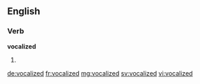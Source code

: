 ==English==

===Verb===
'''vocalized'''

# {{en-past of|vocalize}}

[[de:vocalized]]
[[fr:vocalized]]
[[mg:vocalized]]
[[sv:vocalized]]
[[vi:vocalized]]